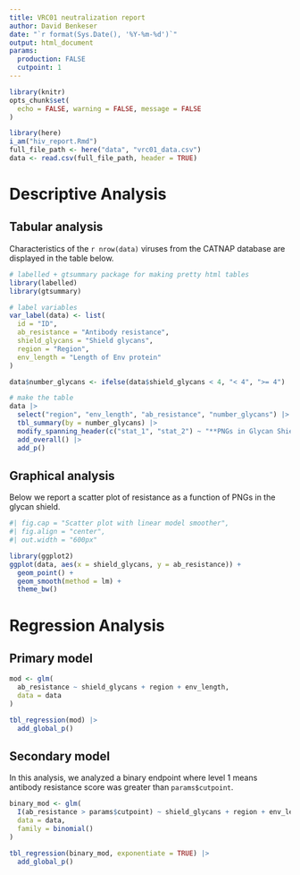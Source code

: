 ```yaml
---
title: VRC01 neutralization report
author: David Benkeser
date: "`r format(Sys.Date(), '%Y-%m-%d')`"
output: html_document
params:
  production: FALSE
  cutpoint: 1
---
```


```r
library(knitr)
opts_chunk$set(
  echo = FALSE, warning = FALSE, message = FALSE
)
```

```r
library(here)
i_am("hiv_report.Rmd")
full_file_path <- here("data", "vrc01_data.csv")
data <- read.csv(full_file_path, header = TRUE)
```

# Descriptive Analysis

## Tabular analysis

Characteristics of the `r nrow(data)` viruses from the CATNAP database are displayed in the table below.

```r
# labelled + gtsummary package for making pretty html tables
library(labelled)
library(gtsummary)

# label variables
var_label(data) <- list(
  id = "ID",
  ab_resistance = "Antibody resistance",
  shield_glycans = "Shield glycans",
  region = "Region",
  env_length = "Length of Env protein"
)

data$number_glycans <- ifelse(data$shield_glycans < 4, "< 4", ">= 4")

# make the table
data |> 
  select("region", "env_length", "ab_resistance", "number_glycans") |>
  tbl_summary(by = number_glycans) |> 
  modify_spanning_header(c("stat_1", "stat_2") ~ "**PNGs in Glycan Shield**") |>
  add_overall() |>
  add_p()
```


## Graphical analysis

Below we report a scatter plot of resistance as a function of PNGs in the glycan shield.

```r
#| fig.cap = "Scatter plot with linear model smoother",
#| fig.align = "center", 
#| out.width = "600px"

library(ggplot2)
ggplot(data, aes(x = shield_glycans, y = ab_resistance)) + 
  geom_point() +
  geom_smooth(method = lm) + 
  theme_bw()
```

# Regression Analysis

## Primary model

```r
mod <- glm(
  ab_resistance ~ shield_glycans + region + env_length,
  data = data
)

tbl_regression(mod) |>
  add_global_p()
```

## Secondary model

In this analysis, we analyzed a binary endpoint where level 1 means antibody resistance score was greater than `params$cutpoint`.

```r
binary_mod <- glm(
  I(ab_resistance > params$cutpoint) ~ shield_glycans + region + env_length,
  data = data, 
  family = binomial()
)

tbl_regression(binary_mod, exponentiate = TRUE) |>
  add_global_p()
```